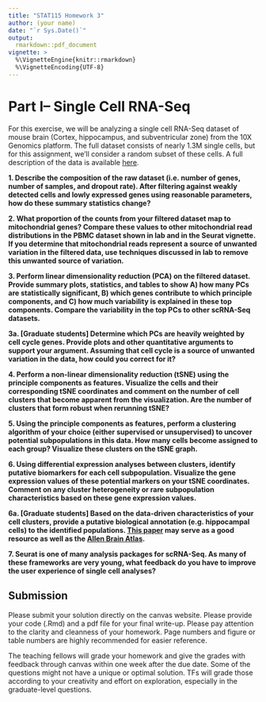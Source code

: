 ```yaml
---
title: "STAT115 Homework 3"
author: (your name)
date: "`r Sys.Date()`"
output:
  rmarkdown::pdf_document
vignette: >
  %\VignetteEngine{knitr::rmarkdown}
  %\VignetteEncoding{UTF-8}
---
```



# Part I-- Single Cell RNA-Seq
For this exercise, we will be analyzing a single cell RNA-Seq dataset of mouse brain (Cortex, hippocampus, and subventricular zone) from the 10X Genomics platform. The full dataset consists of nearly 1.3M single cells, but for this assignment, we’ll consider a random subset of these cells. A full description of the data is available [here](https://support.10xgenomics.com/single-cell/datasets/1M_neurons).

**1. Describe the composition of the raw dataset (i.e. number of genes, number of samples, and dropout rate). After filtering against weakly detected cells and lowly expressed genes using reasonable parameters, how do these summary statistics change?**

**2. What proportion of the counts from your filtered dataset map to mitochondrial genes? Compare these values to other mitochondrial read distributions in the PBMC dataset shown in lab and in the Seurat vignette. If you determine that mitochondrial reads represent a source of unwanted variation in the filtered data, use techniques discussed in lab to remove this unwanted source of variation.**

**3. Perform linear dimensionality reduction (PCA) on the filtered dataset. Provide summary plots, statistics, and tables to show A) how many PCs are statistically significant, B) which genes contribute to which principle components, and C) how much variability is explained in these top components. Compare the variability in the top PCs to other scRNA-Seq datasets.**

**3a. [Graduate students] Determine which PCs are heavily weighted by cell cycle genes. Provide plots and other quantitative arguments to support your argument. Assuming that cell cycle is a source of unwanted variation in the data, how could you correct for it?**

**4. Perform a non-linear dimensionality reduction (tSNE) using the principle components as features. Visualize the cells and their corresponding tSNE coordinates and comment on the number of cell clusters that become apparent from the visualization. Are the number of clusters that form robust when rerunning tSNE?**

**5. Using the principle components as features, perform a clustering algorithm of your choice (either supervised or unsupervised) to uncover potential subpopulations in this data. How many cells become assigned to each group? Visualize these clusters on the tSNE graph.** 

**6. Using differential expression analyses between clusters, identify putative biomarkers for each cell subpopulation. Visualize the gene expression values of these potential markers on your tSNE coordinates. Comment on any cluster heterogeneity or rare subpopulation characteristics based on these gene expression values.**

**6a. [Graduate students] Based on the data-driven characteristics of your cell clusters, provide a putative biological annotation (e.g. hippocampal cells) to the identified populations. [This paper](http://science.sciencemag.org/content/347/6226/1138 ) may serve as a good resource as well as the [Allen Brain Atlas](http://mouse.brain-map.org).**

**7. Seurat is one of many analysis packages for scRNA-Seq. As many of these frameworks are very young, what feedback do you have to improve the user experience of single cell analyses?**


## Submission
Please submit your solution directly on the canvas website. Please provide your code (.Rmd) and a pdf file for your final write-up. Please pay attention to the clarity and cleanness of your homework. Page numbers and figure or table numbers are highly recommended for easier reference.

The teaching fellows will grade your homework and give the grades with feedback through canvas within one week after the due date. Some of the questions might not have a unique or optimal solution. TFs will grade those according to your creativity and effort on exploration, especially in the graduate-level questions.

